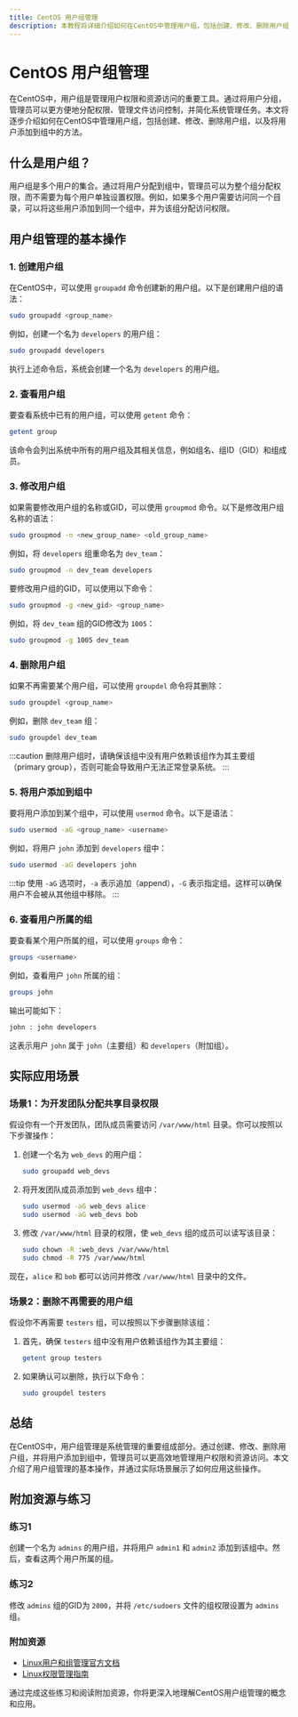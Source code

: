 ```yaml
---
title: CentOS 用户组管理
description: 本教程将详细介绍如何在CentOS中管理用户组，包括创建、修改、删除用户组，以及将用户添加到组中的方法。适合初学者学习。
---
```


# CentOS 用户组管理

在CentOS中，用户组是管理用户权限和资源访问的重要工具。通过将用户分组，管理员可以更方便地分配权限、管理文件访问控制，并简化系统管理任务。本文将逐步介绍如何在CentOS中管理用户组，包括创建、修改、删除用户组，以及将用户添加到组中的方法。

## 什么是用户组？

用户组是多个用户的集合。通过将用户分配到组中，管理员可以为整个组分配权限，而不需要为每个用户单独设置权限。例如，如果多个用户需要访问同一个目录，可以将这些用户添加到同一个组中，并为该组分配访问权限。

## 用户组管理的基本操作

### 1. 创建用户组

在CentOS中，可以使用 `groupadd` 命令创建新的用户组。以下是创建用户组的语法：

```bash
sudo groupadd <group_name>
```

例如，创建一个名为 `developers` 的用户组：

```bash
sudo groupadd developers
```

执行上述命令后，系统会创建一个名为 `developers` 的用户组。

### 2. 查看用户组

要查看系统中已有的用户组，可以使用 `getent` 命令：

```bash
getent group
```

该命令会列出系统中所有的用户组及其相关信息，例如组名、组ID（GID）和组成员。

### 3. 修改用户组

如果需要修改用户组的名称或GID，可以使用 `groupmod` 命令。以下是修改用户组名称的语法：

```bash
sudo groupmod -n <new_group_name> <old_group_name>
```

例如，将 `developers` 组重命名为 `dev_team`：

```bash
sudo groupmod -n dev_team developers
```

要修改用户组的GID，可以使用以下命令：

```bash
sudo groupmod -g <new_gid> <group_name>
```

例如，将 `dev_team` 组的GID修改为 `1005`：

```bash
sudo groupmod -g 1005 dev_team
```

### 4. 删除用户组

如果不再需要某个用户组，可以使用 `groupdel` 命令将其删除：

```bash
sudo groupdel <group_name>
```

例如，删除 `dev_team` 组：

```bash
sudo groupdel dev_team
```

:::caution
删除用户组时，请确保该组中没有用户依赖该组作为其主要组（primary group），否则可能会导致用户无法正常登录系统。
:::

### 5. 将用户添加到组中

要将用户添加到某个组中，可以使用 `usermod` 命令。以下是语法：

```bash
sudo usermod -aG <group_name> <username>
```

例如，将用户 `john` 添加到 `developers` 组中：

```bash
sudo usermod -aG developers john
```

:::tip
使用 `-aG` 选项时，`-a` 表示追加（append），`-G` 表示指定组。这样可以确保用户不会被从其他组中移除。
:::

### 6. 查看用户所属的组

要查看某个用户所属的组，可以使用 `groups` 命令：

```bash
groups <username>
```

例如，查看用户 `john` 所属的组：

```bash
groups john
```

输出可能如下：

```bash
john : john developers
```

这表示用户 `john` 属于 `john`（主要组）和 `developers`（附加组）。

## 实际应用场景

### 场景1：为开发团队分配共享目录权限

假设你有一个开发团队，团队成员需要访问 `/var/www/html` 目录。你可以按照以下步骤操作：

1. 创建一个名为 `web_devs` 的用户组：

   ```bash
   sudo groupadd web_devs
   ```

2. 将开发团队成员添加到 `web_devs` 组中：

   ```bash
   sudo usermod -aG web_devs alice
   sudo usermod -aG web_devs bob
   ```

3. 修改 `/var/www/html` 目录的权限，使 `web_devs` 组的成员可以读写该目录：

   ```bash
   sudo chown -R :web_devs /var/www/html
   sudo chmod -R 775 /var/www/html
   ```

现在，`alice` 和 `bob` 都可以访问并修改 `/var/www/html` 目录中的文件。

### 场景2：删除不再需要的用户组

假设你不再需要 `testers` 组，可以按照以下步骤删除该组：

1. 首先，确保 `testers` 组中没有用户依赖该组作为其主要组：

   ```bash
   getent group testers
   ```

2. 如果确认可以删除，执行以下命令：

   ```bash
   sudo groupdel testers
   ```

## 总结

在CentOS中，用户组管理是系统管理的重要组成部分。通过创建、修改、删除用户组，并将用户添加到组中，管理员可以更高效地管理用户权限和资源访问。本文介绍了用户组管理的基本操作，并通过实际场景展示了如何应用这些操作。

## 附加资源与练习

### 练习1
创建一个名为 `admins` 的用户组，并将用户 `admin1` 和 `admin2` 添加到该组中。然后，查看这两个用户所属的组。

### 练习2
修改 `admins` 组的GID为 `2000`，并将 `/etc/sudoers` 文件的组权限设置为 `admins` 组。

### 附加资源
- [Linux用户和组管理官方文档](https://access.redhat.com/documentation/en-us/red_hat_enterprise_linux/8/html/configuring_basic_system_settings/index)
- [Linux权限管理指南](https://linux.die.net/man/1/chmod)

通过完成这些练习和阅读附加资源，你将更深入地理解CentOS用户组管理的概念和应用。